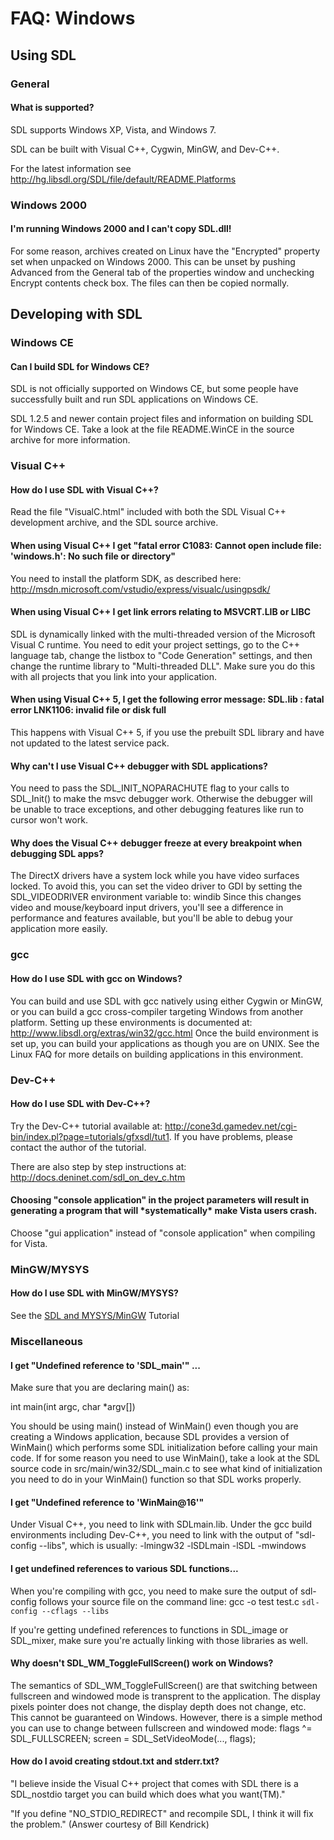 <!-- pragma camelcase off -->

= FAQ: Windows =


== Using SDL ==
=== General ===
==== What is supported? ====
SDL supports Windows XP, Vista, and Windows 7.

SDL can be built with Visual C++, Cygwin, MinGW, and Dev-C++.

For the latest information see http://hg.libsdl.org/SDL/file/default/README.Platforms


=== Windows 2000 ===
==== I'm running Windows 2000 and I can't copy SDL.dll! ====
For some reason, archives created on Linux have the "Encrypted" property set when unpacked on Windows 2000. This can be unset by pushing Advanced from the General tab of the properties window and unchecking Encrypt contents check box. The files can then be copied normally.


== Developing with SDL ==
=== Windows CE ===
==== Can I build SDL for Windows CE? ====
SDL is not officially supported on Windows CE, but some people have successfully built and run SDL applications on Windows CE.

SDL 1.2.5 and newer contain project files and information on building SDL for Windows CE. Take a look at the file README.WinCE in the source archive for more information.

=== Visual C++ ===
==== How do I use SDL with Visual C++? ====
Read the file "VisualC.html" included with both the SDL Visual C++ development archive, and the SDL source archive.

==== When using Visual C++ I get "fatal error C1083: Cannot open include file: 'windows.h': No such file or directory" ====
You need to install the platform SDK, as described here:
http://msdn.microsoft.com/vstudio/express/visualc/usingpsdk/

==== When using Visual C++ I get link errors relating to MSVCRT.LIB or LIBC ====
SDL is dynamically linked with the multi-threaded version of the Microsoft Visual C runtime. You need to edit your project settings, go to the C++ language tab, change the listbox to "Code Generation" settings, and then change the runtime library to "Multi-threaded DLL". Make sure you do this with all projects that you link into your application.

==== When using Visual C++ 5, I get the following error message: SDL.lib : fatal error LNK1106: invalid file or disk full ====
This happens with Visual C++ 5, if you use the prebuilt SDL library and have not updated to the latest service pack.

==== Why can't I use Visual C++ debugger with SDL applications? ====
You need to pass the SDL_INIT_NOPARACHUTE flag to your calls to SDL_Init() to make the msvc debugger work. Otherwise the debugger will be unable to trace exceptions, and other debugging features like run to cursor won't work.

==== Why does the Visual C++ debugger freeze at every breakpoint when debugging SDL apps? ====
The DirectX drivers have a system lock while you have video surfaces locked. To avoid this, you can set the video driver to GDI by setting the SDL_VIDEODRIVER environment variable to: windib
Since this changes video and mouse/keyboard input drivers, you'll see a difference in performance and features available, but you'll be able to debug your application more easily.


=== gcc ===
==== How do I use SDL with gcc on Windows? ====
You can build and use SDL with gcc natively using either Cygwin or MinGW, or you can build a gcc cross-compiler targeting Windows from another platform.
Setting up these environments is documented at: http://www.libsdl.org/extras/win32/gcc.html
Once the build environment is set up, you can build your applications as though you are on UNIX. See the Linux FAQ for more details on building applications in this environment.


=== Dev-C++ ===
==== How do I use SDL with Dev-C++? ====
Try the Dev-C++ tutorial available at: http://cone3d.gamedev.net/cgi-bin/index.pl?page=tutorials/gfxsdl/tut1.
If you have problems, please contact the author of the tutorial.

There are also step by step instructions at: http://docs.deninet.com/sdl_on_dev_c.htm

==== Choosing "console application" in the project parameters will result in generating a program that will *systematically* make Vista users crash. ====
Choose "gui application" instead of "console application" when compiling for Vista.


=== MinGW/MYSYS ===
==== How do I use SDL with MinGW/MYSYS? ====
See the [http://wiki.libsdl.org/moin.cgi/SDL1.2Tutorials#Setup SDL and MYSYS/MinGW] Tutorial

=== Miscellaneous ===
==== I get "Undefined reference to 'SDL_main'" ... ====
Make sure that you are declaring main() as:

<!-- include "SDL.h" -->

int main(int argc, char *argv[])

You should be using main() instead of WinMain() even though you are creating a Windows application, because SDL provides a version of WinMain() which performs some SDL initialization before calling your main code. If for some reason you need to use WinMain(), take a look at the SDL source code in src/main/win32/SDL_main.c to see what kind of initialization you need to do in your WinMain() function so that SDL works properly.

==== I get "Undefined reference to 'WinMain@16'" ====
Under Visual C++, you need to link with SDLmain.lib. Under the gcc build environments including Dev-C++, you need to link with the output of "sdl-config --libs", which is usually: -lmingw32 -lSDLmain -lSDL -mwindows

==== I get undefined references to various SDL functions... ====
When you're compiling with gcc, you need to make sure the output of sdl-config follows your source file on the command line:
gcc -o test test.c <code>sdl-config --cflags --libs</code>

If you're getting undefined references to functions in SDL_image or SDL_mixer, make sure you're actually linking with those libraries as well.

==== Why doesn't SDL_WM_ToggleFullScreen() work on Windows? ====
The semantics of SDL_WM_ToggleFullScreen() are that switching between fullscreen and windowed mode is transprent to the application. The display pixels pointer does not change, the display depth does not change, etc. This cannot be guaranteed on Windows. However, there is a simple method you can use to change between fullscreen and windowed mode:
flags ^= SDL_FULLSCREEN;
screen = SDL_SetVideoMode(..., flags);

==== How do I avoid creating stdout.txt and stderr.txt? ====
<!-- #Seen here: -->
<!-- #http://www.libsdl.org/pipermail/sdl/2002-November/050275.html -->
"I believe inside the Visual C++ project that comes with SDL there is a SDL_nostdio target you can build which does what you want(TM)."

<!-- #And here: -->
<!-- #http://www.libsdl.org/pipermail/sdl/2002-November/050277.html -->
"If you define "NO_STDIO_REDIRECT" and recompile SDL, I think it will fix the problem."
(Answer courtesy of Bill Kendrick)
